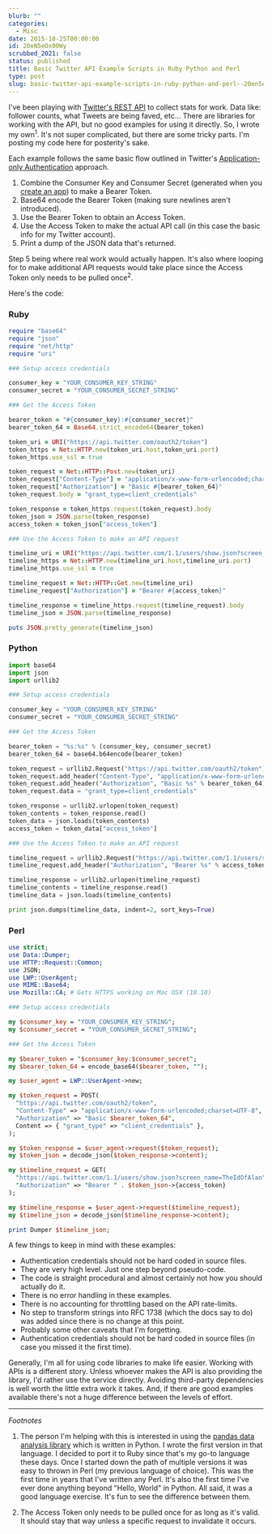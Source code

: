 ```yaml
---
blurb: ""
categories:
  - Misc
date: 2015-10-25T00:00:00
id: 20eN5eOx00Wy
scrubbed_2021: false
status: published
title: Basic Twitter API Example Scripts in Ruby Python and Perl
type: post
slug: basic-twitter-api-example-scripts-in-ruby-python-and-perl--20en5eox00wy
---
```


I've been playing with [Twitter's REST API](https://dev.twitter.com/rest/public) to collect stats for work. Data like: follower counts, what Tweets are being faved, etc... There are libraries for working with the API, but no good examples for using it directly. So, I wrote my own<sup>1</sup>. It's not super complicated, but there are some tricky parts. I'm posting my code  here for posterity's sake.

Each example follows the same basic flow outlined in Twitter's [Application-only Authentication](https://dev.twitter.com/oauth/application-only) approach.

1. Combine the Consumer Key and Consumer Secret (generated when you [create an app](https://apps.twitter.com/app/new)) to make a Bearer Token.
2. Base64 encode the Bearer Token (making sure newlines aren't introduced).
3. Use the Bearer Token to obtain an Access Token.
4. Use the Access Token to make the actual API call (in this case the basic info for my Twitter account). 
5. Print a dump of the JSON data that's returned. 

Step 5 being where real work would actually happen. It's also where looping for to make additional API requests would take place since the Access Token only needs to be pulled once<sup>2</sup>. 

Here's the code:

### Ruby

```ruby
require "base64"
require "json"
require "net/http"
require "uri"

### Setup access credentials

consumer_key = "YOUR_CONSUMER_KEY_STRING"
consumer_secret = "YOUR_CONSUMER_SECRET_STRING"

### Get the Access Token

bearer_token = "#{consumer_key}:#{consumer_secret}"
bearer_token_64 = Base64.strict_encode64(bearer_token)

token_uri = URI("https://api.twitter.com/oauth2/token")
token_https = Net::HTTP.new(token_uri.host,token_uri.port)
token_https.use_ssl = true

token_request = Net::HTTP::Post.new(token_uri)
token_request["Content-Type"] = "application/x-www-form-urlencoded;charset=UTF-8"
token_request["Authorization"] = "Basic #{bearer_token_64}"
token_request.body = "grant_type=client_credentials"

token_response = token_https.request(token_request).body
token_json = JSON.parse(token_response)
access_token = token_json["access_token"]

### Use the Access Token to make an API request

timeline_uri = URI("https://api.twitter.com/1.1/users/show.json?screen_name=TheIdOfAlan")
timeline_https = Net::HTTP.new(timeline_uri.host,timeline_uri.port)
timeline_https.use_ssl = true

timeline_request = Net::HTTP::Get.new(timeline_uri)
timeline_request["Authorization"] = "Bearer #{access_token}"

timeline_response = timeline_https.request(timeline_request).body
timeline_json = JSON.parse(timeline_response)

puts JSON.pretty_generate(timeline_json)
```


### Python

```python
import base64
import json
import urllib2

### Setup access credentials

consumer_key = "YOUR_CONSUMER_KEY_STRING"
consumer_secret = "YOUR_CONSUMER_SECRET_STRING"

### Get the Access Token

bearer_token = "%s:%s" % (consumer_key, consumer_secret)
bearer_token_64 = base64.b64encode(bearer_token)

token_request = urllib2.Request("https://api.twitter.com/oauth2/token") 
token_request.add_header("Content-Type", "application/x-www-form-urlencoded;charset=UTF-8")
token_request.add_header("Authorization", "Basic %s" % bearer_token_64)
token_request.data = "grant_type=client_credentials"

token_response = urllib2.urlopen(token_request)
token_contents = token_response.read()
token_data = json.loads(token_contents)
access_token = token_data["access_token"]

### Use the Access Token to make an API request

timeline_request = urllib2.Request("https://api.twitter.com/1.1/users/show.json?screen_name=TheIdOfAlan")
timeline_request.add_header("Authorization", "Bearer %s" % access_token)

timeline_response = urllib2.urlopen(timeline_request)
timeline_contents = timeline_response.read()
timeline_data = json.loads(timeline_contents)

print json.dumps(timeline_data, indent=2, sort_keys=True)
```


### Perl


```perl
use strict;
use Data::Dumper;
use HTTP::Request::Common;
use JSON;
use LWP::UserAgent;
use MIME::Base64;
use Mozilla::CA; # Gets HTTPS working on Mac OSX (10.10)

### Setup access credentials

my $consumer_key = "YOUR_CONSUMER_KEY_STRING";
my $consumer_secret = "YOUR_CONSUMER_SECRET_STRING";

### Get the Access Token

my $bearer_token = "$consumer_key:$consumer_secret";
my $bearer_token_64 = encode_base64($bearer_token, "");

my $user_agent = LWP::UserAgent->new;

my $token_request = POST(
  "https://api.twitter.com/oauth2/token",
  "Content-Type" => "application/x-www-form-urlencoded;charset=UTF-8",
  "Authorization" => "Basic $bearer_token_64",
  Content => { "grant_type" => "client_credentials" },
);

my $token_response = $user_agent->request($token_request);
my $token_json = decode_json($token_response->content);

my $timeline_request = GET(
  "https://api.twitter.com/1.1/users/show.json?screen_name=TheIdOfAlan",
  "Authorization" => "Bearer " . $token_json->{access_token}
);

my $timeline_response = $user_agent->request($timeline_request);
my $timeline_json = decode_json($timeline_response->content);

print Dumper $timeline_json;
```


A few things to keep in mind with these examples:

- Authentication credentials should not be hard coded in source files.
- They are very high level. Just one step beyond pseudo-code. 
- The code is straight procedural and almost certainly not how you should actually do it.
- There is no error handling in these examples.
- There is no accounting for throttling based on the API rate-limits.
- No step to transform strings into RFC 1738 (which the docs say to do) was added since there is no change at this point. 
- Probably some other caveats that I'm forgetting.
- Authentication credentials should not be hard coded in source files (in case you missed it the first time).

Generally, I'm all for using code libraries to make life easier. Working with APIs is a different story. Unless whoever makes the API is also providing the library, I'd rather use the service directly. Avoiding third-party dependencies is well worth the little extra work it takes. And, if there are good examples available there's not a huge difference between the levels of effort. 


---


_Footnotes_

1. The person I'm helping with this is interested in using the [pandas data analysis library](http://pandas.pydata.org) which is written in Python. I wrote the first version in that language. I decided to port it to Ruby since that's my go-to language these days. Once I started down the path of multiple versions it was easy to thrown in Perl (my previous language of choice). This was the first time in years that I've written any Perl. It's also the first time I've ever done anything beyond "Hello, World" in Python. All said, it was a good language exercise. It's fun to see the difference between them.

2. The Access Token only needs to be pulled once for as long as it's valid. It should stay that way unless a specific request to invalidate it occurs.